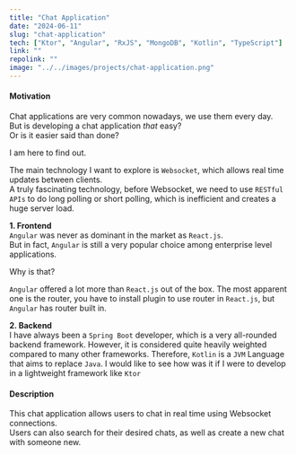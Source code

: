 ```yaml
---
title: "Chat Application"
date: "2024-06-11"
slug: "chat-application"
tech: ["Ktor", "Angular", "RxJS", "MongoDB", "Kotlin", "TypeScript"]
link: ""
repolink: ""
image: "../../images/projects/chat-application.png"
---
```

#### **Motivation**
Chat applications are very common nowadays, we use them every day.\
But is developing a chat application *that* easy?\
Or is it easier said than done?

I am here to find out.

The main technology I want to explore is `Websocket`, which allows real time updates between clients.\
A truly fascinating technology, before Websocket, we need to use `RESTful APIs` to do long polling or short polling,
which is inefficient and creates a huge server load.

**1. Frontend**\
`Angular` was never as dominant in the market as `React.js`.\
But in fact, `Angular` is still a very popular choice among enterprise level applications.

Why is that?

`Angular` offered a lot more than `React.js` out of the box. The most apparent one is the router, you have to install
plugin to use router in `React.js`, but `Angular` has router built in.

**2. Backend**\
I have always been a `Spring Boot` developer, which is a very all-rounded backend framework. However, it is considered
quite heavily weighted compared to many other frameworks. Therefore, `Kotlin` is a `JVM` Language that aims to replace `Java`.
I would like to see how was it if I were to develop in a lightweight framework like `Ktor`

#### **Description**
This chat application allows users to chat in real time using Websocket connections.\
Users can also search for their desired chats, as well as create a new chat with someone new.